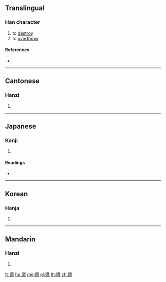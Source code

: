 {{character info/new}}
==Translingual==

===Han character===
{{Han char|rn=170|rad=阜|as=15|sn=18|four=74338|canj=NBOP}}

# to [[destroy]]
# to [[overthrow]]

====References====
* {{Han ref|kx=1362.220|dkj=41895|dj=1866.020|hdz=64164.020|uh=96B3|ud=38579|bh=F16F|bd=61807}}

----

==Cantonese==

===Hanzi===
{{yue-hanzi|jyut=|y=fai1}}

# {{defn|lang=yue|sort=阜15}}

----

==Japanese==

===Kanji===
{{ja-kanji|grade=|rs=阜15}}

# {{defn|lang=ja|sort=阜15}}

====Readings====
* {{ja-readings|on=[[き]] (ki)|kun=[[くずれる]] (kuzureru)}}

----

==Korean==

===Hanja===
{{ko-hanja|hangeul=휴|eumhun=|rv=hyu|mr=hyu|y=hyu}}

# {{defn|lang=ko|sort=阜15}}

----

==Mandarin==

===Hanzi===
{{cmn-hanzi|pin=[[huī]] ([[hui1]])|wg=hui<sup>1</sup>}}

# {{defn|lang=cmn|sort=阜15}}

[[fr:隳]]
[[hu:隳]]
[[mg:隳]]
[[pl:隳]]
[[th:隳]]
[[zh:隳]]